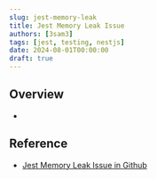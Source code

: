 ```yaml
---
slug: jest-memory-leak
title: Jest Memory Leak Issue
authors: [3sam3]
tags: [jest, testing, nestjs]
date: 2024-08-01T00:00:00
draft: true
---
```


## Overview
-

## Reference
- [Jest Memory Leak Issue in Github](https://github.com/jestjs/jest/issues/11956)